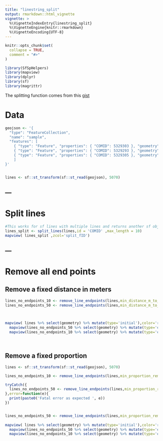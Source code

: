 ```yaml
---
title: "linestring_split"
output: rmarkdown::html_vignette
vignette: >
  %\VignetteIndexEntry{linestring_split}
  %\VignetteEngine{knitr::rmarkdown}
  %\VignetteEncoding{UTF-8}
---
```


```r
knitr::opts_chunk$set(
  collapse = TRUE,
  comment = "#>"
)
```

```r
library(SfSpHelpers)
library(mapview)
library(dplyr)
library(sf)
library(magrittr)
```

The splitting function comes from this [gist](https://gist.github.com/dblodgett-usgs/cf87392c02d73f1b7d16153d2b66a8f3)

# Data 
```r
geojson <- '{
  "type": "FeatureCollection",
  "name": "sample",
  "features": [
    { "type": "Feature", "properties": { "COMID": 5329303 }, "geometry": { "type": "LineString", "coordinates": [ [ -122.916097119649635, 38.229575873993497 ], [ -122.916154986316201, 38.229346873993904 ], [ -122.916676986315338, 38.228614207328235 ], [ -122.917430786314128, 38.227148873997294 ], [ -122.917488319647418, 38.226210273998674 ], [ -122.917371986314322, 38.22579827399926 ], [ -122.917400319647584, 38.224516407334704 ], [ -122.918995719645125, 38.223348274003115 ], [ -122.920127119643382, 38.223004607336975 ], [ -122.921171719641791, 38.222546407337802 ], [ -122.922186919640126, 38.221950807338601 ], [ -122.922795786305926, 38.221286674006421 ] ] } },
    { "type": "Feature", "properties": { "COMID": 5329293 }, "geometry": { "type": "LineString", "coordinates": [ [ -122.913574186320261, 38.233262207321104 ], [ -122.914618986318601, 38.233261873987772 ], [ -122.915228386317608, 38.23307847398803 ], [ -122.915547519650431, 38.23282660732184 ], [ -122.915866386316679, 38.232231273989385 ], [ -122.915778986316809, 38.231475873990462 ], [ -122.915430386317382, 38.230880807324809 ], [ -122.915400986317422, 38.23044600732544 ], [ -122.91548798631726, 38.23024000732579 ], [ -122.916097119649635, 38.229575873993497 ] ] } },
    { "type": "Feature", "properties": { "COMID": 5329305 }, "geometry": { "type": "LineString", "coordinates": [ [ -122.895114186348906, 38.228161607328957 ], [ -122.895375386348462, 38.22809287399582 ], [ -122.895636519681375, 38.227864007329401 ], [ -122.895897586347701, 38.227337407330253 ], [ -122.89607138634733, 38.226559073998033 ], [ -122.896245519680463, 38.226330073998497 ], [ -122.896071186347342, 38.225597607333043 ], [ -122.896186986347232, 38.224750474000984 ], [ -122.896070786347309, 38.224407207334878 ], [ -122.896041519680807, 38.223354207336399 ], [ -122.895867319681031, 38.223079474003612 ], [ -122.895867186347687, 38.222598874004348 ], [ -122.896070186347345, 38.222324207338033 ], [ -122.896940719679321, 38.221843274005437 ], [ -122.897492119678532, 38.221934674005354 ], [ -122.897985519677775, 38.222323807338 ], [ -122.898565986343442, 38.222529674004477 ], [ -122.89937871967561, 38.223056074003637 ], [ -122.900336386340712, 38.2235366073362 ], [ -122.90106218633963, 38.224406274001467 ], [ -122.901323386339243, 38.224566474001222 ], [ -122.901903719671566, 38.224497674001384 ], [ -122.902164786337892, 38.22429160733509 ], [ -122.902193586337887, 38.223673607336025 ], [ -122.902048519671439, 38.223444674003076 ], [ -122.901438919672387, 38.222941207337044 ], [ -122.901380786339189, 38.222597807337593 ], [ -122.901119519672761, 38.222300207338037 ], [ -122.901119386339587, 38.221819607338773 ], [ -122.901873386338366, 38.220743607340466 ], [ -122.902279586337784, 38.220651874007388 ], [ -122.902714986337116, 38.220651807340687 ], [ -122.902976186336616, 38.220766207340432 ], [ -122.903237519669631, 38.221338474006302 ], [ -122.903556919669086, 38.221704607339007 ], [ -122.904195386334777, 38.222139407338375 ], [ -122.905704586332433, 38.222574007337755 ], [ -122.906662319664292, 38.222940007337115 ], [ -122.908577919661298, 38.223878074002357 ], [ -122.910203519658751, 38.224564407334583 ], [ -122.910580919658173, 38.224999207333951 ], [ -122.910552119658121, 38.225457073999792 ], [ -122.910378119658446, 38.225754673999347 ], [ -122.909623786326392, 38.22628140733184 ], [ -122.908927586327422, 38.227037007330807 ], [ -122.908289519661764, 38.22751787399659 ], [ -122.907767519662571, 38.228456607328496 ], [ -122.90782578632917, 38.22902900732754 ], [ -122.908087186328771, 38.229463673993621 ], [ -122.908377519661599, 38.229738273993235 ], [ -122.909451386326623, 38.230012873992848 ], [ -122.9101481196588, 38.230333073992369 ], [ -122.910409386325057, 38.230653473991879 ], [ -122.910438519658385, 38.230836607324875 ], [ -122.910903119657689, 38.231271473990773 ], [ -122.911367519657006, 38.231591807323582 ], [ -122.911454786323532, 38.231958007323158 ], [ -122.911832319656298, 38.23234707398916 ], [ -122.912557986321815, 38.232667273988682 ], [ -122.913574186320261, 38.233262207321104 ] ] } }
    ]
}'


lines <- sf::st_transform(sf::st_read(geojson), 5070)

```


---
---


# Split lines
```r
#This works for sf lines with multiple lines and returns another sf objet
lines_split <- split_lines(lines,id = 'COMID' ,max_length = 10)
mapview( lines_split ,zcol='split_fID') 

```

---
---


# Remove all end points
## Remove a fixed distance in meters 
```r
 


lines_no_endpoints_10 <- remove_line_endpoints(lines,min_distance_m_to_remove = 10,id_col='COMID')
lines_no_endpoints_50 <- remove_line_endpoints(lines,min_distance_m_to_remove = 50,id_col='COMID')
 

 
mapview( lines %>% select(geometry) %>% mutate(type='initial'),color='red') + 
  mapview(lines_no_endpoints_50 %>% select(geometry) %>% mutate(type='endpoints_removed - 50 m'),color='green') +
  mapview(lines_no_endpoints_10 %>% select(geometry) %>% mutate(type='endpoints_removed - 10 m')) 




```

## Remove a fixed proportion
```r
 
lines <- sf::st_transform(sf::st_read(geojson), 5070)

lines_no_endpoints_10 <- remove_line_endpoints(lines,min_proportion_remove = 0.1,id_col='COMID')

tryCatch({
  lines_no_endpoints_50 <- remove_line_endpoints(lines,min_proportion_remove = 0.5,id_col='COMID')
},error=function(e){
  print(paste0('Fatal error as expected ', e))
})


lines_no_endpoints_50 <- remove_line_endpoints(lines,min_proportion_remove = 0.49,id_col='COMID')
 
mapview( lines %>% select(geometry) %>% mutate(type='initial'),color='red') + 
  mapview(lines_no_endpoints_50 %>% select(geometry) %>% mutate(type='endpoints_removed - 49%'),color='green') +
  mapview(lines_no_endpoints_10 %>% select(geometry) %>% mutate(type='endpoints_removed - 10%')) 



```
